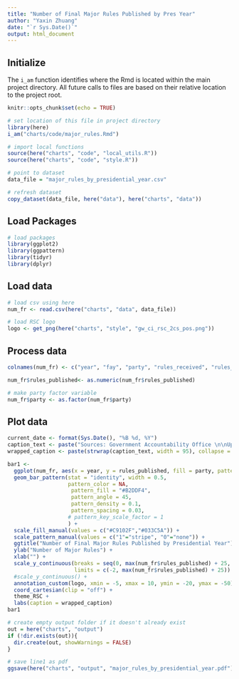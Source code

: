 ```yaml
---
title: "Number of Final Major Rules Published by Pres Year"
author: "Yaxin Zhuang"
date: "`r Sys.Date()`"
output: html_document
---
```


## Initialize

The `i_am` function identifies where the Rmd is located within the main project directory. All future calls to files are based on their relative location to the project root.

```r
knitr::opts_chunk$set(echo = TRUE)

# set location of this file in project directory
library(here)
i_am("charts/code/major_rules.Rmd")

# import local functions
source(here("charts", "code", "local_utils.R"))
source(here("charts", "code", "style.R"))

# point to dataset
data_file = "major_rules_by_presidential_year.csv"

# refresh dataset
copy_dataset(data_file, here("data"), here("charts", "data"))

```

## Load Packages

```r

# load packages
library(ggplot2)
library(ggpattern)
library(tidyr)
library(dplyr)

```

## Load data

```r

# load csv using here
num_fr <- read.csv(here("charts", "data", data_file))

# load RSC logo
logo <- get_png(here("charts", "style", "gw_ci_rsc_2cs_pos.png"))

```

## Process data

```r

colnames(num_fr) <- c("year", "fay", "party", "rules_received", "rules_published")

num_fr$rules_published<- as.numeric(num_fr$rules_published)

# make party factor variable
num_fr$party <- as.factor(num_fr$party)
```

## Plot data

```r
current_date <- format(Sys.Date(), "%B %d, %Y")
caption_text <- paste("Sources: Government Accountability Office \n\nUpdated:", current_date)
wrapped_caption <- paste(strwrap(caption_text, width = 95), collapse = "\n")

bar1 <-
  ggplot(num_fr, aes(x = year, y = rules_published, fill = party, pattern = party)) +
  geom_bar_pattern(stat = "identity", width = 0.5,
                   pattern_color = NA,
                    pattern_fill = "#B2DDF4",
                    pattern_angle = 45,
                    pattern_density = 0.1,
                    pattern_spacing = 0.03,
                   # pattern_key_scale_factor = 1
                   ) +
  scale_fill_manual(values = c("#C9102F","#033C5A")) +
  scale_pattern_manual(values = c("1"="stripe", "0"="none")) +
  ggtitle("Number of Final Major Rules Published by Presidential Year") +
  ylab("Number of Major Rules") +
  xlab("") +
  scale_y_continuous(breaks = seq(0, max(num_fr$rules_published) + 25, by = 25), expand = c(0, 0),
                     limits = c(-2, max(num_fr$rules_published) + 25)) +
  #scale_y_continuous() +
  annotation_custom(logo, xmin = -5, xmax = 10, ymin = -20, ymax = -50) + # for logo
  coord_cartesian(clip = "off") +
  theme_RSC +
  labs(caption = wrapped_caption)
bar1

```

```r
# create empty output folder if it doesn't already exist
out = here("charts", "output")
if (!dir.exists(out)){
  dir.create(out, showWarnings = FALSE)
}

# save line1 as pdf
ggsave(here("charts", "output", "major_rules_by_presidential_year.pdf"), plot = bar1, width = 12, height = 9, dpi = 300)
```
